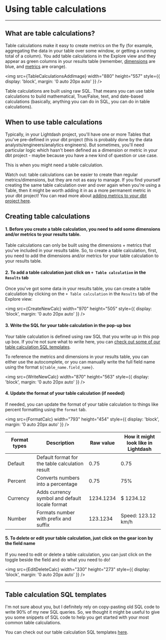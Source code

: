 
# Using table calculations

---

## What are table calculations?

Table calculations make it easy to create metrics on the fly (for example, aggregating the data in your table over some window, or getting a running total of a column). You add table calculations in the Explore view and they appear as green columns in your results table (remember, [dimensions](https://docs.lightdash.com/references/dimensions) are blue, and [metrics](https://docs.lightdash.com/references/metrics) are orange).

<img
  src={TableCalculationsAddImage}
  width="880"
  height="557"
  style={{ display: 'block', margin: '0 auto 20px auto' }}
/>

Table calculations are built using raw SQL. That means you can use table calculations to build mathematical, True/False, text, and date-based calculations (basically, anything you can do in SQL, you can do in table calculations).

## When to use table calculations

Typically, in your Lightdash project, you'll have one or more Tables that you've pre-defined in your dbt project (this is probably done by the data analysts/engineers/analytics engineers). But sometimes, you'll need particular logic which hasn't been defined as a dimension or metric in your dbt project - maybe because you have a new kind of question or use case.

This is when you might need a table calculation.

Watch out: table calculations can be easier to create than regular metrics/dimensions, but they are not as easy to manage. If you find yourself creating the same table calculation over and over again when you're using a Table, then it might be worth adding it in as a more permanent metric in your dbt project! You can read more about [adding metrics to your dbt project here](https://docs.lightdash.com/references/metrics).

## Creating table calculations

#### 1. Before you create a table calculation, you need to add some dimensions and/or metrics to your results table.

Table calculations can only be built using the dimensions + metrics that you've included in your results table. So, to create a table calculation, first, you need to add the dimensions and/or metrics for your table calculation to your results table.

#### 2. To add a table calculation just click on `+ Table calculation` in the `Results` tab

Once you've got some data in your results table, you can create a table calculation by clicking on the `+ Table calculation` in the `Results` tab of the Explore view:

<img
  src={CreateNewCalc}
  width="970"
  height="505"
  style={{ display: 'block', margin: '0 auto 20px auto' }}
/>

#### 3. Write the SQL for your table calculation in the pop-up box

Your table calculation is defined using raw SQL that you write up in this pop up box. If you're not sure what to write here, you can [check out some of our table calculation SQL templates](#table-calculation-sql-templates).

To reference the metrics and dimensions in your results table, you can either use the autocomplete, or you can manually write the full field name using the format `${table_name.field_name}`.

<img
  src={WriteNewCalc}
  width="870"
  height="563"
  style={{ display: 'block', margin: '0 auto 20px auto' }}
/>

#### 4. Update the format of your table calculation (if needed)

If needed, you can update the format of your table calculation to things like percent formatting using the `format` tab.

<img
  src={FormatCalc}
  width="793"
  height="454"
  style={{ display: 'block', margin: '0 auto 20px auto' }}
/>

| Format types | Description                                     | Raw value | How it might look like in Lightdash |
| ------------ | ----------------------------------------------- | --------- | ----------------------------------- |
| Default      | Default format for the table calculation result | 0.75      | 0.75                                |
| Percent      | Converts numbers into a percentage              | 0.75      | 75%                                 |
| Currency     | Adds currency symbol and default locale format  | 1234.1234 | $ 1234.12                           |
| Number       | Formats number with prefix and suffix           | 123.1234  | Speed: 123.12 km/h                  |

#### 5. To delete or edit your table calculation, just click on the gear icon by the field name

If you need to edit or delete a table calculation, you can just click on the toggle beside the field and do what you need to do!

<img
  src={EditDeleteCalc}
  width="330"
  height="273"
  style={{ display: 'block', margin: '0 auto 20px auto' }}
/>

---

## Table calculation SQL templates

I'm not sure about you, but I definitely rely on copy-pasting old SQL code to write 90% of my new SQL queries. So, we thought it might be useful to give you some snippets of SQL code to help you get started with your most common table calculations.

You can check out our table calculation SQL templates [here](/guides/table-calculations/sql-templates).
